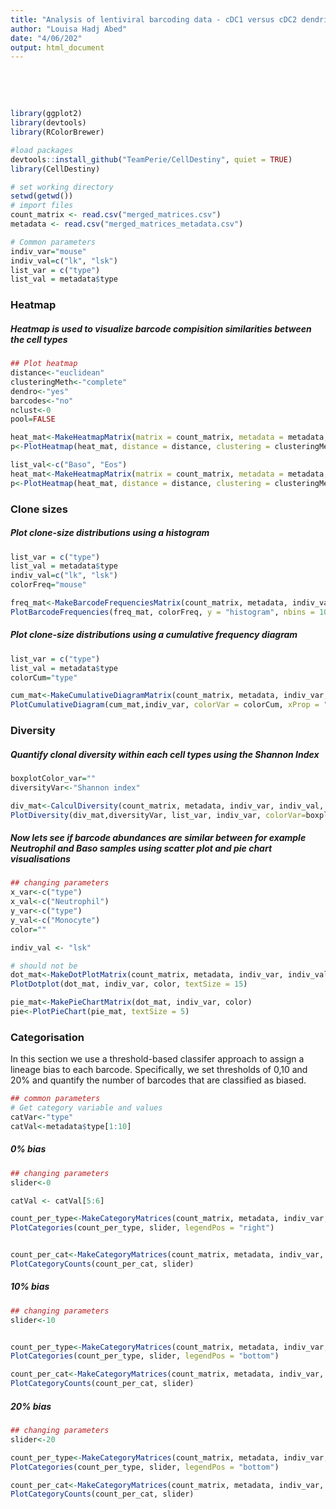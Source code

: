 ```yaml
---
title: "Analysis of lentiviral barcoding data - cDC1 versus cDC2 dendritic cells subtypes"
author: "Louisa Hadj Abed"
date: "4/06/202"
output: html_document
---
```


<br/>


<br/>

```r
library(ggplot2)
library(devtools)
library(RColorBrewer)

#load packages
devtools::install_github("TeamPerie/CellDestiny", quiet = TRUE)
library(CellDestiny)
```


```r
# set working directory
setwd(getwd())
# import files
count_matrix <- read.csv("merged_matrices.csv")
metadata <- read.csv("merged_matrices_metadata.csv")

# Common parameters
indiv_var="mouse"
indiv_val=c("lk", "lsk")
list_var = c("type")
list_val = metadata$type
```

### Heatmap

##### Heatmap is used to visualize barcode compisition similarities between the cell types

```r
## Plot heatmap
distance<-"euclidean"
clusteringMeth<-"complete"
dendro<-"yes"
barcodes<-"no"
nclust<-0
pool=FALSE
```

```r
heat_mat<-MakeHeatmapMatrix(matrix = count_matrix, metadata = metadata, indivVar = indiv_var, indivVal = indiv_val, listVar = list_var,  listVal = list_val, poolIndiv = pool)
p<-PlotHeatmap(heat_mat, distance = distance, clustering = clusteringMeth, showDendro = dendro, showBarcodes = barcodes, nClusters = nclust, columnTextSize = 0.8)
```

```r
list_val<-c("Baso", "Eos")
heat_mat<-MakeHeatmapMatrix(matrix = count_matrix, metadata = metadata, indivVar = indiv_var, indivVal = indiv_val, listVar = list_var,  listVal = list_val, poolIndiv = TRUE)
p<-PlotHeatmap(heat_mat, distance = distance, clustering = clusteringMeth, showDendro = dendro, showBarcodes = barcodes, columnTextSize = 1)
```


### Clone sizes

##### Plot clone-size distributions using a histogram

```r
list_var = c("type")
list_val = metadata$type
indiv_val=c("lk", "lsk")
colorFreq="mouse"

freq_mat<-MakeBarcodeFrequenciesMatrix(count_matrix, metadata, indiv_var, indiv_val, list_var, list_val)
PlotBarcodeFrequencies(freq_mat, colorFreq, y = "histogram", nbins = 10)
```

##### Plot clone-size distributions using a cumulative frequency diagram

```r
list_var = c("type")
list_val = metadata$type
colorCum="type"

cum_mat<-MakeCumulativeDiagramMatrix(count_matrix, metadata, indiv_var, indiv_val, list_var, list_val, colorCum, xProp = "yes")
PlotCumulativeDiagram(cum_mat,indiv_var, colorVar = colorCum, xProp = "yes")
```

### Diversity 

##### Quantify clonal diversity within each cell types using the Shannon Index

```r
boxplotColor_var=""
diversityVar<-"Shannon index"

div_mat<-CalculDiversity(count_matrix, metadata, indiv_var, indiv_val, list_var, list_val ,colorVar=boxplotColor_var, diversity=diversityVar)
PlotDiversity(div_mat,diversityVar, list_var, indiv_var, colorVar=boxplotColor_var)
```


##### Now lets see if barcode abundances are similar between for example Neutrophil and Baso samples using scatter plot and pie chart visualisations

```r
## changing parameters
x_var<-c("type")
x_val<-c("Neutrophil")
y_var<-c("type")
y_val<-c("Monocyte")
color=""

indiv_val <- "lsk"

# should not be 
dot_mat<-MakeDotPlotMatrix(count_matrix, metadata, indiv_var, indiv_val,x_var, x_val,y_var, y_val, color)
PlotDotplot(dot_mat, indiv_var, color, textSize = 15) 

pie_mat<-MakePieChartMatrix(dot_mat, indiv_var, color)
pie<-PlotPieChart(pie_mat, textSize = 5) 
```     

### Categorisation

In this section we use a threshold-based classifer approach to assign a lineage bias to each barcode. Specifically, we set thresholds of 0,10 and 20% and quantify the number of barcodes that are classified as biased.

```r
## common parameters
# Get category variable and values
catVar<-"type"
catVal<-metadata$type[1:10]
```

##### 0% bias  

```r
## changing parameters
slider<-0

catVal <- catVal[5:6]

count_per_type<-MakeCategoryMatrices(count_matrix, metadata, indiv_var, indiv_val, catVar, catVal, slider)[[1]]
PlotCategories(count_per_type, slider, legendPos = "right")


count_per_cat<-MakeCategoryMatrices(count_matrix, metadata, indiv_var, indiv_val, catVar, catVal, slider)[[2]]
PlotCategoryCounts(count_per_cat, slider)
```


##### 10% bias  

```r
## changing parameters
slider<-10


count_per_type<-MakeCategoryMatrices(count_matrix, metadata, indiv_var, indiv_val, catVar, catVal, slider)[[1]]
PlotCategories(count_per_type, slider, legendPos = "bottom") 

count_per_cat<-MakeCategoryMatrices(count_matrix, metadata, indiv_var, indiv_val, catVar, catVal, slider)[[2]]
PlotCategoryCounts(count_per_cat, slider)
```

##### 20% bias  

```r
## changing parameters
slider<-20

count_per_type<-MakeCategoryMatrices(count_matrix, metadata, indiv_var, indiv_val, catVar, catVal, slider)[[1]]
PlotCategories(count_per_type, slider, legendPos = "bottom")

count_per_cat<-MakeCategoryMatrices(count_matrix, metadata, indiv_var, indiv_val, catVar, catVal, slider)[[2]]
PlotCategoryCounts(count_per_cat, slider)
```












